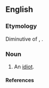 ==English==

===Etymology===
Diminutive of {{term|ralphie}}, {{term|rafie}}.

===Noun===
{{en-noun}}

# {{Hartlepool}} An [[idiot]].

====References====
{{R:Northeast Dialect 2005}}